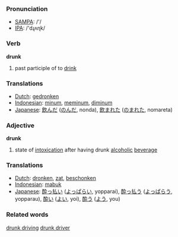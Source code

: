 === Pronunciation ===
*[[w:SAMPA|SAMPA]]: /'/
*[[w:IPA|IPA]]: /'dɻʌɳk/

=== Verb ===

'''drunk'''

# past participle of to [[drink]]

=== Translations ===
*[[Dutch]]: [[gedronken]]
*[[Indonesian]]: [[minum]], [[minum|meminum]], [[minum|diminum]]
*[[Japanese]]: [[飲んだ]] ([[のんだ]], nonda), [[飲まれた]] ([[のまれた]], nomareta)

=== Adjective ===

'''drunk'''

# state of [[intoxication]] after having drunk [[alcohol]]ic [[beverage]]

=== Translations ===
*[[Dutch]]: [[dronken]], [[zat]], [[beschonken]]
*[[Indonesian]]: [[mabuk]]
*[[Japanese]]: [[酔っ払い]] ([[よっぱらい]], yopparai), [[酔っ払う]] ([[よっぱらう]], yopparau), [[酔い]] ([[よい]], yoi), [[酔う]] ([[よう]], you) 

=== Related words ===
[[drunk driving]]
[[drunk driver]]